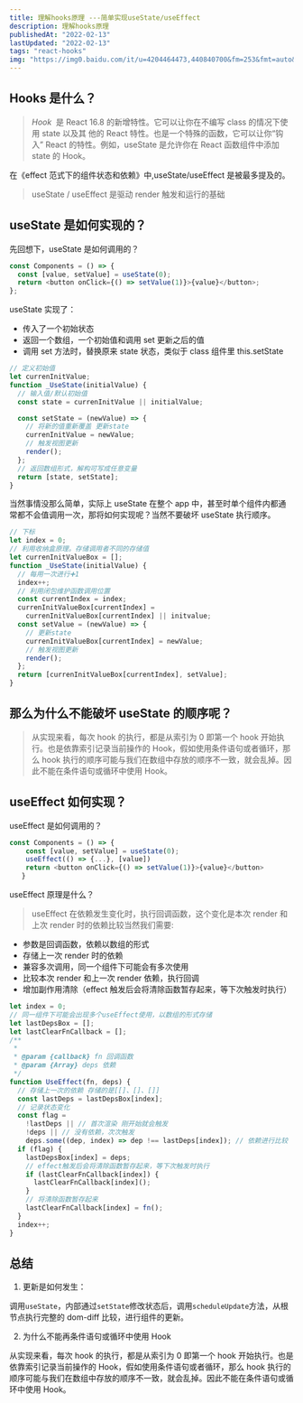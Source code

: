 ```yaml
---
title: 理解hooks原理 ---简单实现useState/useEffect
description: 理解hooks原理
publishedAt: "2022-02-13"
lastUpdated: "2022-02-13"
tags: "react-hooks"
img: "https://img0.baidu.com/it/u=4204464473,440840700&fm=253&fmt=auto&app=138&f=JPEG?w=889&h=500"
---
```


## Hooks 是什么？

> *Hook*  是 React 16.8 的新增特性。它可以让你在不编写 class 的情况下使用 state 以及其 他的 React 特性。也是一个特殊的函数，它可以让你“钩入” React 的特性。例如，useState 是允许你在 React 函数组件中添加 state 的 Hook。

在《effect 范式下的组件状态和依赖》中,useState/useEffect 是被最多提及的。

> useState / useEffect 是驱动 render 触发和运行的基础

## useState 是如何实现的？

先回想下，useState 是如何调用的？

```javascript
const Components = () => {
  const [value, setValue] = useState(0);
  return <button onClick={() => setValue(1)}>{value}</button>;
};
```

useState 实现了：

- 传入了一个初始状态
- 返回一个数组，一个初始值和调用 set 更新之后的值
- 调用 set 方法时，替换原来 state 状态，类似于 class 组件里 this.setState

```javascript
// 定义初始值
let currenInitValue;
function _UseState(initialValue) {
  // 输入值/默认初始值
  const state = currenInitValue || initialValue;

  const setState = (newValue) => {
    // 将新的值重新覆盖 更新state
    currenInitValue = newValue;
    // 触发视图更新
    render();
  };
  // 返回数组形式，解构可写成任意变量
  return [state, setState];
}
```

当然事情没那么简单，实际上 useState 在整个 app 中，甚至时单个组件内都通常都不会值调用一次，那将如何实现呢？当然不要破坏 useState 执行顺序。

```javascript
// 下标
let index = 0;
// 利用收纳盒原理。存储调用者不同的存储值
let currenInitValueBox = [];
function _UseState(initialValue) {
  // 每用一次进行➕1
  index++;
  // 利用闭包维护函数调用位置
  const currentIndex = index;
  currenInitValueBox[currentIndex] =
    currenInitValueBox[currentIndex] || initvalue;
  const setValue = (newValue) => {
    // 更新state
    currenInitValueBox[currentIndex] = newValue;
    // 触发视图更新
    render();
  };
  return [currenInitValueBox[currentIndex], setValue];
}
```

## 那么为什么不能破坏 useState 的顺序呢？

> 从实现来看，每次 hook 的执行，都是从索引为 0 即第一个 hook 开始执行。也是依靠索引记录当前操作的 Hook，假如使用条件语句或者循环，那么 hook 执行的顺序可能与我们在数组中存放的顺序不一致，就会乱掉。因此不能在条件语句或循环中使用 Hook。

## useEffect 如何实现？

useEffect 是如何调用的？

```javascript
const Components = () => {
    const [value, setValue] = useState(0);
    useEffect(() => {...}, [value])
    return <button onClick={() => setValue(1)}>{value}</button>
   }
```

useEffect 原理是什么？

> useEffect 在依赖发生变化时，执行回调函数，这个变化是本次 render 和上次 render 时的依赖比较当然我们需要:

- 参数是回调函数，依赖以数组的形式
- 存储上一次 render 时的依赖
- 兼容多次调用，同一个组件下可能会有多次使用
- 比较本次 render 和上一次 render 依赖，执行回调
- 增加副作用清除（effect 触发后会将清除函数暂存起来，等下次触发时执行）

```javascript
let index = 0;
// 同一组件下可能会出现多个useEffect使用，以数组的形式存储
let lastDepsBox = [];
let lastClearFnCallback = [];
/**
 *
 * @param {callback} fn 回调函数
 * @param {Array} deps 依赖
 */
function UseEffect(fn, deps) {
  // 存储上一次的依赖 存储的是[[]、[]、[]]
  const lastDeps = lastDepsBox[index];
  // 记录状态变化
  const flag =
    !lastDeps || // 首次渲染 刚开始就会触发
    !deps || // 没有依赖，次次触发
    deps.some((dep, index) => dep !== lastDeps[index]); // 依赖进行比较
  if (flag) {
    lastDepsBox[index] = deps;
    // effect触发后会将清除函数暂存起来，等下次触发时执行
    if (lastClearFnCallback[index]) {
      lastClearFnCallback[index]();
    }
    // 将清除函数暂存起来
    lastClearFnCallback[index] = fn();
  }
  index++;
}
```

## 总结

1.  更新是如何发生：

调用`useState`，内部通过`setState`修改状态后，调用`scheduleUpdate`方法，从根节点执行完整的 dom-diff 比较，进行组件的更新。

2.  为什么不能再条件语句或循环中使用 Hook

从实现来看，每次 hook 的执行，都是从索引为 0 即第一个 hook 开始执行。也是依靠索引记录当前操作的 Hook，假如使用条件语句或者循环，那么 hook 执行的顺序可能与我们在数组中存放的顺序不一致，就会乱掉。因此不能在条件语句或循环中使用 Hook。
